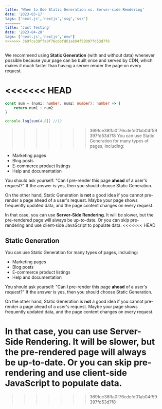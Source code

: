 ```yaml
---
title: 'When to Use Static Generation vs. Server-side Rendering'
date: '2023-03-17'
tags: ['next.js','nextjs','ssg','ssr']
=======
title: 'Just Testing'
date: '2023-04-28'
tags: ['next.js','nextjs','new']
>>>>>>> 369fce38ffa0f76cdefd01ab04f59397fd53d7f8
---
```


We recommend using **Static Generation** (with and without data) whenever possible because your page can be built once and served by CDN, which makes it much faster than having a server render the page on every request.

<<<<<<< HEAD
=======
```ts
const sum = (num1: number, num2: number): number => {
    return num1 + num2
}

console.log(sum(4,8)) //12
```

>>>>>>> 369fce38ffa0f76cdefd01ab04f59397fd53d7f8
You can use Static Generation for many types of pages, including:

- Marketing pages
- Blog posts
- E-commerce product listings
- Help and documentation

You should ask yourself: "Can I pre-render this page **ahead** of a user's request?" If the answer is yes, then you should choose Static Generation.

On the other hand, Static Generation is **not** a good idea if you cannot pre-render a page ahead of a user's request. Maybe your page shows frequently updated data, and the page content changes on every request.

In that case, you can use **Server-Side Rendering**. It will be slower, but the pre-rendered page will always be up-to-date. Or you can skip pre-rendering and use client-side JavaScript to populate data.
<<<<<<< HEAD

## Static Generation

You can use Static Generation for many types of pages, including:

- Marketing pages
- Blog posts
- E-commerce product listings
- Help and documentation

You should ask yourself: "Can I pre-render this page **ahead** of a user's request?" If the answer is yes, then you should choose Static Generation.

<CustomImage src="https://raw.githubusercontent.com/gitdagray/test-blogposts/main/images/ssg-benefits.PNG" alt="ChatGPT provides the benefits of Static-Site Generation" />

On the other hand, Static Generation is **not** a good idea if you cannot pre-render a page ahead of a user's request. Maybe your page shows frequently updated data, and the page content changes on every request.

In that case, you can use **Server-Side Rendering**. It will be slower, but the pre-rendered page will always be up-to-date. Or you can skip pre-rendering and use client-side JavaScript to populate data.
=======
>>>>>>> 369fce38ffa0f76cdefd01ab04f59397fd53d7f8
